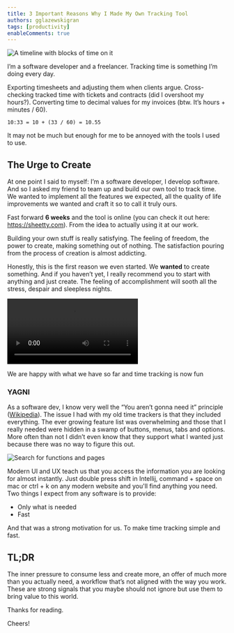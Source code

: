 ```yaml
---
title: 3 Important Reasons Why I Made My Own Tracking Tool
authors: gglazewskigran
tags: [productivity]
enableComments: true
---
```


![A timeline with blocks of time on it](./ss1.png "Tracking time is fun")

I’m a software developer and a freelancer. Tracking time is something I’m doing every day.

<!--truncate-->

Exporting timesheets and adjusting them when clients argue. Cross-checking tracked time with tickets and contracts (did I overshoot my hours?).
Converting time to decimal values for my invoices (btw. It’s hours + minutes / 60).

```
10:33 = 10 + (33 / 60) = 10.55
```
It may not be much but enough for me to be annoyed with the tools I used to use.

## The Urge to Create
At one point I said to myself: I’m a software developer, I develop software. And so I asked my friend to team up and build our own tool to track time. We wanted to implement all the features we expected, all the quality of life improvements we wanted and craft it so to call it truly ours.

Fast forward **6 weeks** and the tool is online (you can check it out here: https://sheetty.com). From the idea to actually using it at our work.

Building your own stuff is really satisfying. The feeling of freedom, the power to create, making something out of nothing. The satisfaction pouring from the process of creation is almost addicting.

Honestly, this is the first reason we even started. We **wanted** to create something. And if you haven’t yet, I really recommend you to start with anything and just create. The feeling of accomplishment will sooth all the stress, despair and sleepless nights.

<video autoPlay loop>
    <source src="/vid1.mp4"/>
</video>

We are happy with what we have so far and time tracking is now fun

### YAGNI
As a software dev, I know very well the “You aren’t gonna need it” principle ([Wikipedia](https://en.wikipedia.org/wiki/You_aren%27t_gonna_need_it)). The issue I had with my old time trackers is that they included everything. The ever growing feature list was overwhelming and those that I really needed were hidden in a swamp of buttons, menus, tabs and options. More often than not I didn’t even know that they support what I wanted just because there was no way to figure this out.

![Search for functions and pages](./ss2.png "Access what you want, fast")

Modern UI and UX teach us that you access the information you are looking for almost instantly. Just double press shift in Intellij, command + space on mac or ctrl + k on any modern website and you'll find anything you need. Two things I expect from any software is to provide:
- Only what is needed
- Fast

And that was a strong motivation for us. To make time tracking simple and fast.

## TL;DR

The inner pressure to consume less and create more, an offer of much more than you actually need, a workflow that’s not aligned with the way you work. These are strong signals that you maybe should not ignore but use them to bring value to this world.

Thanks for reading.

Cheers!